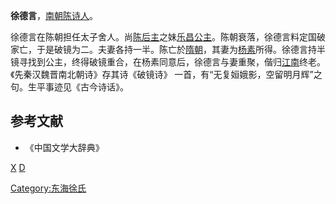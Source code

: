 '''徐德言'''，[[南朝陈|南朝陈]][[诗人|诗人]]。

徐德言在陈朝担任太子舍人。尚[[陈后主|陈后主]]之妹[[乐昌公主|乐昌公主]]。陈朝衰落，徐德言料定国破家亡，于是破镜为二。夫妻各持一半。陈亡於[[隋朝|隋朝]]，其妻为[[杨素|杨素]]所得。徐德言持半镜寻找到公主，终得破镜重合，在杨素同意后，徐德言与妻重聚，偕归[[江南|江南]]终老。《先秦汉魏晋南北朝诗》存其诗《破镜诗》 一首，有“无复姮娥影，空留明月辉”之句。生平事迹见《古今诗话》。
==参考文献==
*《中国文学大辞典》
[[分类:南陈官员|X]]
[[分类:徐姓|D]]
[[Category:东海徐氏|Category:东海徐氏]]